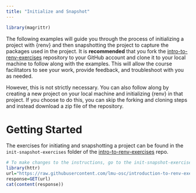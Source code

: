 ```yaml
---
title: "Initialize and Snapshot"
---
```


```r
library(magrittr)
```

The following examples will guide you through the process of initializing a project with {renv} and then snapshotting the project to capture the packages used in the project. It is **recommended** that you fork the [intro-to-renv-exercises](https://github.com/lmu-osc/introduction-to-renv-exercises/tree/main) repository to your GitHub account and clone it to your local machine to follow along with the examples. This will allow the course facilitators to see your work, provide feedback, and troubleshoot with you as needed.

However, this is not strictly necessary. You can also follow along by creating a new project on your local machine and initializing {renv} in that project. If you choose to do this, you can skip the forking and cloning steps and instead download a zip file of the repository.

# Getting Started

The exercises for initiating and snapshotting a project can be found in the `init-snapshot-exercises` folder of the [intro-to-renv-exercises](https://github.com/lmu-osc/introduction-to-renv-exercises/tree/main) repo.

```r

# To make changes to the instructions, go to the init-snapshot-exercises-instructions.md file in the intro-to-renv-exercises repository!
library(httr)
url="https://raw.githubusercontent.com/lmu-osc/introduction-to-renv-exercises/main/init-snapshot-exercises/README.md"
response=GET(url)
cat(content(response))

```

